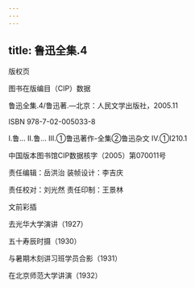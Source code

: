 ```yaml
---
---
---
```

title: 鲁迅全集.4
---




版权页


图书在版编目（CIP）数据

鲁迅全集.4/鲁迅著.—北京：人民文学出版社，2005.11

ISBN 978-7-02-005033-8

Ⅰ.鲁… Ⅱ.鲁… Ⅲ.①鲁迅著作-全集②鲁迅杂文 Ⅳ.①I210.1

中国版本图书馆CIP数据核字（2005）第070011号

责任编辑：岳洪治 装帧设计：李吉庆

责任校对：刘光然 责任印制：王景林





文前彩插




去光华大学演讲（1927）



五十寿辰时摄（1930）



与暑期木刻讲习班学员合影（1931）



在北京师范大学讲演（1932）